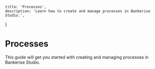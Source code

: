     title: 'Processes',
    description: 'Learn how to create and manage processes in Bankerise Studio.',
}

# Processes

This guide will get you started with creating and managing processes in Bankerise Studio.
